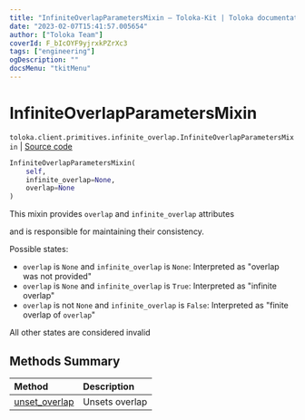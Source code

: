 ```yaml
---
title: "InfiniteOverlapParametersMixin — Toloka-Kit | Toloka documentation"
date: "2023-02-07T15:41:57.005654"
author: ["Toloka Team"]
coverId: F_bIcOYF9yjrxkPZrXc3
tags: ["engineering"]
ogDescription: ""
docsMenu: "tkitMenu"
---
```


# InfiniteOverlapParametersMixin
`toloka.client.primitives.infinite_overlap.InfiniteOverlapParametersMixin` | [Source code](https://github.com/Toloka/toloka-kit/blob/v1.1.3/src/client/primitives/infinite_overlap.py#L6)

```python
InfiniteOverlapParametersMixin(
    self,
    infinite_overlap=None,
    overlap=None
)
```

This mixin provides `overlap` and `infinite_overlap` attributes

and is responsible for maintaining their consistency.

Possible states:
* `overlap` is `None` and `infinite_overlap` is `None`:
    Interpreted as "overlap was not provided"
* `overlap` is `None` and `infinite_overlap` is `True`:
    Interpreted as "infinite overlap"
* `overlap` is not `None` and `infinite_overlap` is `False`:
    Interpreted as "finite overlap of `overlap`"

All other states are considered invalid

## Methods Summary

| Method | Description |
| :------| :-----------|
[unset_overlap](/docs-new/toloka-kit/reference/toloka.client.primitives.infinite_overlap.InfiniteOverlapParametersMixin.unset_overlap)| Unsets overlap
